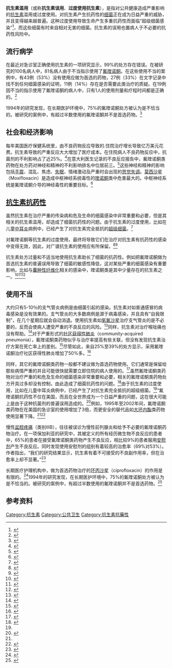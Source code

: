 {{醫療警告}}
'''抗生素滥用'''（或称'''抗生素误用'''、'''过度使用抗生素'''），是指对公共健康造成严重影响的[[抗生素|抗生素]]滥用或过度使用。对抗生素产生抗药性的[[细菌|细菌]]正在成为日益严重的威胁，并且变得越来越普遍。这种过度使用导致生命产生多重抗药性而面临“超级细菌感染”<ref name="pmid9643260">{{cite journal |author=Harrison JW, Svec TA |title=The beginning of the end of the antibiotic era? Part II. Proposed solutions to antibiotic abuse |journal=Quintessence International |volume=29 |issue=4 |pages=223–9 |pmid=9643260|date=1998年4月}}</ref>，而这些细菌有时来自相对无害的细菌。抗生素的误用也置病人于不必要的抗药性风险中。

== 流行病学 ==
在最近对急诊室正确使用抗生素的一项研究显示，99%的处方存在错误。在被研究的100名病人中，81名病人由于不当指示使用了[[喹诺酮|氟喹诺酮]]。在这些使用不当的案例中，有43例（53%）没有使用应做为首选的药物，27例（33%）在文字记录中找不到任何细菌感染的证明，11例（14%）存在是否需要此类治疗的质疑。在19例因不当的指示使用了氟喹诺酮的病人中，只有1人的使用剂量和疗程时间都是正确的。<ref name="pmid12622607">{{cite journal |author=Lautenbach E, Larosa LA, Kasbekar N, Peng HP, Maniglia RJ, Fishman NO |title=Fluoroquinolone utilization in the emergency departments of academic medical centers: prevalence of, and risk factors for, inappropriate use |journal=Archives of Internal Medicine |volume=163 |issue=5 |pages=601–5 |pmid=12622607 |url=http://archinte.ama-assn.org/cgi/pmidlookup?view=long&pmid=12622607 |doi=10.1001/archinte.163.5.601 |date=March 2003 }}{{dead link|date=2018年3月 |bot=InternetArchiveBot |fix-attempted=yes }}</ref>

1994年的研究发现，在长期医护环境中，75%的氟喹诺酮处方被认为是不恰当的。被研究的案例中，有超过半数使用的氟喹诺酮并不是首选药物。<ref name="Pickering-1994">{{cite journal |author=Pickering TD, Gurwitz JH, Zaleznik D, Noonan JP, Avorn J |title=The appropriateness of oral fluoroquinolone-prescribing in the long-term care setting |journal=Journal of the American Geriatrics Society |volume=42 |issue=1 |pages=28–32 |pmid=8277111|date=1994年1月}}</ref>

== 社会和经济影响 ==
每年美国医疗保健系统里，由不良药物反应导致的.住院治疗增长导致亿万美元花费。抗生素导致的严重反应大大增加了医疗成本。在住院病人不良药物反应中，抗菌剂的不利影响占了近25%。<ref>{{cite journal |author=Beringer PM, Wong-Beringer A, Rho JP |title=Economic aspects of antibacterial adverse effects |journal=PharmacoEconomics |volume=13 |issue=1 Pt 1 |pages=35–49 |pmid=10175984 |doi=10.2165/00019053-199813010-00004|date=1998年1月}}</ref>在意大利医生记录的不良反应报告中，氟喹诺酮类药物在处方药对神经和精神的不利影响排名中位居前三。<ref>{{cite journal |author=James R. Roberts |title=Adverse Reactions to Fluoroquinolones |journal=Emergency Medicine News |volume=30 |issue=10 |pages=16–18 |publisher=Emergency Medicine News |doi=10.1097/01.EEM.0000338244.41795.9c |url=http://journals.lww.com/em-news/Fulltext/2008/10000/Adverse_Reactions_to_Fluoroquinolones_.23.aspx |doi_brokendate=2010-03-01 |date=October 2008 |access-date=2010-07-06 |archive-date=2020-06-14 |archive-url=https://web.archive.org/web/20200614125952/https://journals.lww.com/em-news/Fulltext/2008/10000/Adverse_Reactions_to_Fluoroquinolones_.23.aspx |dead-url=no }}</ref>这些神经和精神的影响包括[[手震|手震]]、混乱、焦虑、[[失眠|失眠]]、情绪激动及严重时会出现的[[思觉失调|思觉失调]]。[[莫西沙星|莫西沙星]]（Moxifloxacin）是造成中枢神经系统毒性的[[喹诺酮|喹诺酮]]类中危害最大的。中枢神经系统是氟喹诺酮介导的神经毒性的重要目标。<ref>{{cite journal |author=Galatti L, Giustini SE, Sessa A, ''et al.'' |title=Neuropsychiatric reactions to drugs: an analysis of spontaneous reports from general practitioners in Italy |journal=Pharmacological Research |volume=51 |issue=3 |pages=211–6 |pmid=15661570 |doi=10.1016/j.phrs.2004.08.003|date=March 2005}}</ref>

== [[抗生素抗藥性|抗生素抗药性]] ==
虽然抗生素在治疗严重的传染病和危及生命的细菌感染中非常重要和必要，但是其相关的抗生素滥用，却造成了细菌抗药性的问题。由于抗生素的过度使用，比如在儿童[[中耳炎|中耳炎]]病例中，已经产生了对抗生素完全抵抗的[[抗生素抗藥性|超级细菌]]。<ref name="#1">{{cite journal |author=Froom J, Culpepper L, Jacobs M, ''et al.'' |title=Antimicrobials for acute otitis media? A review from the International Primary Care Network |journal=BMJ |volume=315 |issue=7100 |pages=98–102 |pmid=9240050 |pmc=2127061 |url=http://bmj.com/cgi/pmidlookup?view=long&pmid=9240050 |date=1997年7月 |access-date=2010-07-06 |archive-date=2020-06-14 |archive-url=https://web.archive.org/web/20200614125955/https://www.bmj.com/content/315/7100/98.long |dead-url=no }}</ref>

对氟喹诺酮等抗生素的过度使用，最终将导致它们在治疗对抗生素有抗药性的感染中变得无效，因此，对广谱抗生素的使用应有所保留。<ref name="Neuhauser-2003">{{cite journal |author=Neuhauser MM, Weinstein RA, Rydman R, Danziger LH, Karam G, Quinn JP |title=Antibiotic resistance among gram-negative bacilli in US intensive care units: implications for fluoroquinolone use |journal=JAMA |volume=289 |issue=7 |pages=885–8 |pmid=12588273 |url=http://jama.ama-assn.org/cgi/pmidlookup?view=long&pmid=12588273 |doi=10.1001/jama.289.7.885 |date=2003年2月 |access-date=2010-07-06 |archive-date=2020-05-26 |archive-url=https://web.archive.org/web/20200526083603/http://jamanetwork.com/cgi/pmidlookup?view=long&pmid=12588273 |dead-url=no }}</ref><ref>{{cite web|title=Studies examine prescribing of antibiotics for respiratory infections in hospital emergency departments |url=http://www.ahrq.gov/research/nov07/1107RA29.htm |publisher=U.S. Department of Health and Human Services |location=USA |quote=From 1995 to 2002, inappropriate antibiotic prescribing for acute respiratory infections, which are usually caused by viruses and thus are not responsive to antibiotics, declined from 61 to 49 percent. However, the use of broad-spectrum antibiotics such as the fluoroquinolones, jumped from 41 to 77 percent from 1995 to 2001. Overuse of these antibiotics will eventually render them useless for treating antibiotic-resistant infections, for which broad-spectrum antibiotics are supposed to be reserved. |deadurl=yes |archiveurl=https://web.archive.org/web/20090507021140/http://www.ahrq.gov/research/nov07/1107RA29.htm |archivedate=2009-05-07 }}</ref>

抗生素处方过量和不适当地使用抗生素助长了细菌的抗药性。例如把氟喹诺酮做为首选抗生素的普遍误用导致了细菌的敏感性降低，这对某些严重的细菌感染有重要影响，比如与[[囊肿性纤维化|囊肿性纤维化]]相关的感染中，喹诺酮类是其中少量存在的抗生素之一。<ref>{{cite web |title=Cipro, Related Antibiotics Over-Prescribed, Fueling Microbe Resistance |url=http://www.universityofcalifornia.edu/news/article/4786 |publisher=University Of California |location=USA |date=1 October 2002 |accessdate=13 August 2009 |archive-date=2014-01-30 |archive-url=https://web.archive.org/web/20140130074010/http://www.universityofcalifornia.edu/news/article/4786 |dead-url=no }}</ref><ref>{{cite journal |author=K. Bassett |coauthors=B. Mintzes V. Musini T.L. Perry Jr M. Wong J.M. Wright |title=Therapeutics Letter |journal=Canadian Family Physician |volume=48 |url=http://www.cfpc.ca/cfp/2002/Nov/_pdf/vol48-nov-critical-2.pdf |format=PDF |quote=Gatifloxacin and moxifloxacin have no proven clinical advantages over other fluoroquinolones, macrolides, or amoxicillin. Based on cost, they are not first-choice drugs for their approved indications. |date=2002年11月 |access-date=2010-07-06 |archive-date=2020-04-14 |archive-url=https://web.archive.org/web/20200414051555/https://www.cfpc.ca/cfp/2002/Nov/_pdf/vol48-nov-critical-2.pdf |dead-url=yes }}</ref><ref>{{cite journal |author=Ziganshina LE, Squire SB |title=Fluoroquinolones for treating tuberculosis |journal=Cochrane Database of Systematic Reviews |volume= |issue=1 |pages=CD004795 |year=2008 |pmid=18254061 |doi=10.1002/14651858.CD004795.pub3}}</ref>

== 使用不当 ==
大约只有5-10％的支气管炎病例是由细菌引起的感染。抗生素对如普通感冒的病毒感染是没有效果的。支气管炎的大多数病例是源于病毒感染，并且具有“自我限制”，在几个星期后就会自动消退。使用抗生素如[[氧氟沙星|氧氟沙星]]治疗支气管炎的是不必要的，反而会使病人遭受严重的不良反应的风险。<ref>{{cite journal |author=Hueston WJ |title=Antibiotics: neither cost effective nor 'cough' effective |journal=The Journal of Family Practice |volume=44 |issue=3 |pages=261–5 |pmid=9071245|date=1997年3月}}</ref>同样，抗生素对治疗喉咙痛也没有帮助。<ref>{{cite journal |author=Majeed A, Harris T |title=Acute otitis media in children |journal=BMJ |volume=315 |issue=7104 |pages=321–2 |pmid=9270442 |pmc=2127258 |url=http://bmj.com/cgi/pmidlookup?view=long&pmid=9270442|date=August 1997}}</ref>对于严重形式的[[社区获得性肺炎|社区获得性肺炎]]（community-acquired pneumonia），氟喹诺酮类药物似乎与治疗率提高有些关联，但没有发现抗生素治疗方案在死亡率上的差别。<ref>{{cite journal |author=Vardakas KZ, Siempos II, Grammatikos A, Athanassa Z, Korbila IP, Falagas ME |title=Respiratory fluoroquinolones for the treatment of community-acquired pneumonia: a meta-analysis of randomized controlled trials |journal=CMAJ |volume=179 |issue=12 |pages=1269–77 |pmid=19047608 |pmc=2585120 |doi=10.1503/cmaj.080358|date=December 2008}}</ref>尽管如此，来自25%至39%的处方显示，采用氟喹诺酮治疗社区获得性肺炎增加了50%多。<ref name=adpfpiac>{{cite journal |author=MacDougall C, Guglielmo BJ, Maselli J, Gonzales R |title=Antimicrobial drug prescribing for pneumonia in ambulatory care |journal=Emerging Infectious Diseases |volume=11 |issue=3 |pages=380–4 |pmid=15757551 |url=http://www.cdc.gov/ncidod/EID/vol11no03/04-0819.htm |date=2005年3月 |access-date=2010-07-06 |archive-url=https://web.archive.org/web/20100628080459/http://www.cdc.gov/ncidod/eid/vol11no03/04-0819.htm |archive-date=2010-06-28 |dead-url=yes }}</ref>

同样，其它的氟喹诺酮类药物一般都不建议做为首选药物使用。它们通常是保留给那些病情严重的并且可能很快就需要立即住院的病人使用的。<ref>{{cite web |first= |last= |author=Terry K. Babb, Michael Boothe, Heidi Brainerd,Richard E. Brodsky, Kelly C. Conright, Traci Gale, Arthur S. Hansen, R. Duane Hopson, Thomas C. Hunt, Diane Liljegren, Ronald J. Miller, Gregory R. Polston, Richard C. Reem, Janice L. Stables, Alexander H. vonHafften, Trish D. White,Dave Campana, Sandy Kapur, Dr. Jeffrey Demain |title=ALASKA MEDICAID PHARMACY AND THERAPEUTICS COMMITTEE |url=http://www.hss.state.ak.us/dhcs/PDL/minutes_meetings_pdl/minutes_031904_pdl.pdf |publisher= |location=Alaska, USA |format=PDF |date=2004-03-19 |accessdate=12 August 2009 |deadurl=yes |archiveurl=https://web.archive.org/web/20090821120924/http://www.hss.state.ak.us/dhcs/pdl/minutes_meetings_pdl/minutes_031904_pdl.pdf |archivedate=2009年8月21日 }}</ref>虽然氟喹诺酮类药物对治疗严重的和危及生命的细菌感染非常重要和必要，相关的氟喹诺酮类药物处方开具过多却没有控制，由此造成了细菌抗药性的问题。<ref>{{Cite web |url=http://www.nyc.gov/html/doh/html/tb/tb4a.shtml |title=Fluoroquinolone Resistance and Tuberculosis Treatment |publisher=The New York City Department of Health and Mental Hygiene |location=USA |accessdate=2010-07-06 |archive-date=2012-11-07 |archive-url=https://web.archive.org/web/20121107023619/http://www.nyc.gov/html/doh///html/tb/tb4a.shtml |dead-url=no }}</ref>由于抗生素的过度使用，比如在儿童中耳炎病例中，已经产生了对抗生素完全抵抗的超级细菌。<ref name="#1"/>“氟喹诺酮抗药性不仅在美国，而且在全世界成为一个日益严重的问题，这在很大可能上是由于这种抗菌剂的普遍误用造成的。<ref>{{Cite web |author=LaTiffany C. Epps |coauthors=Paul D. Walker |url=http://econnect.uspharmacist.com/econnect/Default.aspx?tabid=53&page=publish/content/8_1868.htm |title=Fluoroquinolone Consumption and Emerging Resistance |publisher= |location=USA |date=20 October 2006 |access-date=2020-01-02 |archive-url=https://web.archive.org/web/20120217004753/http://econnect.uspharmacist.com/econnect/Default.aspx?tabid=53&page=publish%2Fcontent%2F8_1868.htm |archive-date=2012-02-17 |dead-url=yes }}</ref>例如，1995年至2002年间，氟喹诺酮类药物在在美国的急诊室的使用增加了3倍，而更安全的替代品如[[大环内酯|大环内酯]]类药物使用显著下降。<ref name=adpfpiac /><ref name="pmid15745724">{{cite journal |author=Linder JA, Huang ES, Steinman MA, Gonzales R, Stafford RS |title=Fluoroquinolone prescribing in the United States: 1995 to 2002 |journal=The American Journal of Medicine |volume=118 |issue=3 |pages=259–68 |pmid=15745724 |doi=10.1016/j.amjmed.2004.09.015|date=2005年3月}}</ref>

慢性[[盆腔疼痛|盆腔疼痛]]（类别IIIB），往往被误诊为慢性前列腺炎和给予不必要的氟喹诺酮药物治疗。在一项保加利亚的研究中，其被定义的所有经历微生物不良反应的患者中，65%的患者在接受氟喹诺酮类药物产生不良反应，相比较9%的患者服用[[安慰剂|安慰剂]]产生不良反应。同时发现使用安慰剂的组别有着较高的治愈率（69%对53%）。作者指出，“我们的研究结果显示，抗生素有着不可接受的不良副作用率，但在治愈率上却不显著。”<ref>{{cite web |author=J. Dimitrakov |coauthors=J. Tchitalov, T. Zlatanov, D. Dikov |title=A Prospective, Randomized, Double-Blind, Placebo-Controlled Study Of Antibiotics For The Treatment Of Category Iiib Chronic Pelvic Pain Syndrome In Men |url=http://www.prostatitis.org/a92000.html |publisher=Third International Chronic Prostatitis Network |accessdate=4 September 2009 |archive-date=2010-06-19 |archive-url=https://web.archive.org/web/20100619202954/http://prostatitis.org/a92000.html |dead-url=no }}</ref>

长期医疗护理机构中，做为首选药物治疗的[[环丙沙星|环丙沙星]]（ciprofloxacin）的作用是有限的。<ref>{{cite journal |author=Nicolle LE, Bentley DW, Garibaldi R, Neuhaus EG, Smith PW |title=Antimicrobial use in long-term-care facilities. SHEA Long-Term-Care Committee |journal=Infection Control and Hospital Epidemiology |volume=21 |issue=8 |pages=537–45 |pmid=10968724 |doi=10.1086/501798|date=August 2000}}</ref>1994年的研究发现，在长期医护环境中，75%的氟喹诺酮处方被认为是不恰当的。被研究的案例中，有超过半数使用的氟喹诺酮并不是首选药物。<ref>{{cite journal |author=Pickering TD, Gurwitz JH, Zaleznik D, Noonan JP, Avorn J |title=The appropriateness of oral fluoroquinolone-prescribing in the long-term care setting |journal=Journal of the American Geriatrics Society |volume=42 |issue=1 |pages=28–32 |pmid=8277111|date=1994年1月}}</ref>

== 参考资料 ==
{{reflist|2}}

{{Antibiotics social and layman issues}}

[[Category:抗生素|Category:抗生素]]
[[Category:公共卫生|Category:公共卫生]]
[[Category:抗生素抗藥性|Category:抗生素抗藥性]]